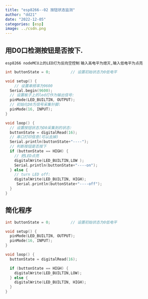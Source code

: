 ```yaml
---
title: "esp8266--02 按钮状态监测"
author: "dd21"
date: "2022-12-05" 
categories: [esp]
image: ../csdn.png
---
```




## 用D0口检测按钮是否按下.
`esp8266 nodeMCU上的LED灯为反向空控制`
`输入高电平为熄灭,输入低电平为点亮`



```c
int buttonState = 0;         // 设置初始状态为0低电平

void setup() {
	// 设置串频率为9600
  Serial.begin(9600);
  // 设置板子上的led灯作为输出信号:
  pinMode(LED_BUILTIN, OUTPUT);
  // 初始化D0为信号采集针脚:
  pinMode(16, INPUT);
}

void loop() {
  // 设置按钮状态为D0采集到的状态:
  buttonState = digitalRead(16);
  // 串口打印信息(可以去掉)
  Serial.println(buttonState+"----");
  // 判断按钮是否按下
  if (buttonState == HIGH) {
    // 把LED点亮   
    digitalWrite(LED_BUILTIN,LOW );
    Serial.println(buttonState+"----on");
  } else {
    // turn LED off:
    digitalWrite(LED_BUILTIN, HIGH);
     Serial.println(buttonState+"----off");
  }
}
```

## 简化程序

```c
int buttonState = 0;         // 设置初始状态为0低电平

void setup() {	
  pinMode(LED_BUILTIN, OUTPUT);
  pinMode(16, INPUT);
}

void loop() {
  buttonState = digitalRead(16);

  if (buttonState == HIGH) {
    digitalWrite(LED_BUILTIN,LOW);
  } else { 
    digitalWrite(LED_BUILTIN, HIGH);
  }
}
```

